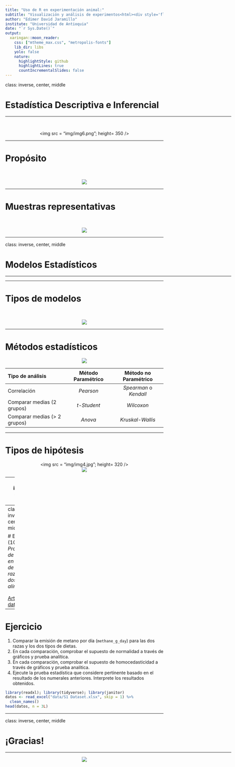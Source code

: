 ```yaml
---
title: "Uso de R en experimentación animal:"
subtitle: "Visualización y análisis de experimentos<html><div style='float:left'></div><hr color='#EB811B' size=1px width=800px></html>"
author: "Edimer David Jaramillo"
institute: "Universidad de Antioquia"
date: "`r Sys.Date()`"
output:
  xaringan::moon_reader:
    css: ["mtheme_max.css", "metropolis-fonts"]
    lib_dir: libs
    yolo: false
    nature:
      highlightStyle: github
      highlightLines: true
      countIncrementalSlides: false
---
```


class: inverse, center, middle

# Estadística Descriptiva e Inferencial
<html><div style='float:left'></div><hr color='#EB811B' size=1px width=720px></html> 

<br>

<center>
<img src = "img/img6.png"; height= 350 />
</center>

---

# Propósito

<br>

<center>
<img src = "img/img1.jpg" />
</center>

---

# Muestras representativas

<br>

<center>
<img src = "img/img2.jpg" />
</center>

---

class: inverse, center, middle

# Modelos Estadísticos
<html><div style='float:left'></div><hr color='#EB811B' size=1px width=720px></html> 

---

# Tipos de modelos

<br>

<center>
<img src = "img/img0.png" />
</center>

---

# Métodos estadísticos

<center>
<img src = "img/img3.png" />
</center>

| Tipo de análisis | Método Paramétrico | Método no Paramétrico |
| :--- | :----------------: | :----: |
| Correlación | *Pearson* | *Spearman* o *Kendall* |
| Comparar medias (2 grupos) | *t-Student* | *Wilcoxon* |
| Comparar medias (> 2 grupos) | *Anova*  | *Kruskal-Wallis* |

---

# Tipos de hipótesis


<center>
<img src = "img/img4.jpg"; height= 320 />
</center>


<center>
<img src = "img/img5.PNG" />
</center>

---
class: inverse, center, middle

# Ejemplo 1: *Efecto de dietas sobre el crecimiento de 4 líneas de pollo de engorde*

<html><div style='float:left'></div><hr color='#EB811B' size=1px width=720px></html> 

<center>
<img src="img/paper1.PNG"; height= 360/>
</center>

[Artículo y datos.](https://journals.plos.org/plosone/article?id=10.1371/journal.pone.0127819#abstract0)

---
class: inverse, center, middle

# Ejercicio (10%): *Producción de metano en bovinos de dos razas con dos tipos de alimentación*

<html><div style='float:left'></div><hr color='#EB811B' size=1px width=720px></html> 

<center>
<img src="img/paper2.PNG"; height= 360/>
</center>

[Artículo y datos.](https://journals.plos.org/plosgenetics/article?id=10.1371/journal.pgen.1005846#sec018)

---

# Ejercicio

1. Comparar la emisión de metano por día (`methane_g_day`) para las dos razas y los dos tipos de dietas.
2. En cada comparación, comprobar el supuesto de normalidad a través de gráficos y prueba analítica.
3. En cada comparación, comprobar el supuesto de homocedasticidad a través de gráficos y prueba analítica.
4. Ejecute la prueba estadística que considere pertinente basado en el resultado de los numerales anteriores. Interprete los resultados obtenidos.

```r
library(readxl); library(tidyverse); library(janitor)
datos <- read_excel("data/S1 Dataset.xlsx", skip = 1) %>% 
  clean_names()
head(datos, n = 3L)
```



---
class: inverse, center, middle

# ¡Gracias!

<html><div style='float:left'></div><hr color='#EB811B' size=1px width=720px></html> 

<center>
<img src="img/gracias.gif"/>
</center>

